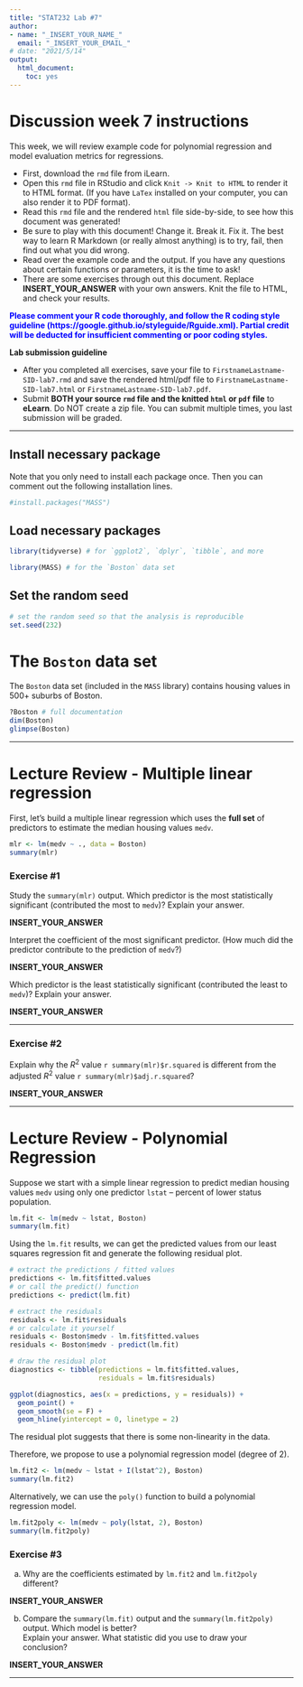 ```yaml
---
title: "STAT232 Lab #7"
author: 
- name: "_INSERT_YOUR_NAME_"
  email: "_INSERT_YOUR_EMAIL_"
# date: "2021/5/14"
output:
  html_document:
    toc: yes
---
```


# **Discussion week 7 instructions**

This week, we will review example code for polynomial regression and model evaluation metrics for regressions.

- First, download the `rmd` file from iLearn. 
- Open this `rmd` file in RStudio and click `Knit -> Knit to HTML` to render it to HTML format. (If you have `LaTex` installed on your computer, you can also render it to PDF format).
- Read this `rmd` file and the rendered `html` file side-by-side, to see how this document was generated!
- Be sure to play with this document! Change it. Break it. Fix it. The best way to learn R Markdown (or really almost anything) is to try, fail, then find out what you did wrong.
- Read over the example code and the output. If you have any questions about certain functions or parameters, it is the time to ask!
- There are some exercises through out this document. Replace **INSERT_YOUR_ANSWER** with your own answers. Knit the file to HTML, and check your results.

<font color="blue">**Please comment your R code thoroughly, and follow the R coding style guideline (https://google.github.io/styleguide/Rguide.xml). Partial credit will be deducted for insufficient commenting or poor coding styles.**</font>

**Lab submission guideline**

- After you completed all exercises, save your file to `FirstnameLastname-SID-lab7.rmd` and save the rendered html/pdf file to `FirstnameLastname-SID-lab7.html` or `FirstnameLastname-SID-lab7.pdf`.
- Submit **BOTH your source `rmd` file and the knitted `html` or `pdf` file** to **eLearn**. Do NOT create a zip file. You can submit multiple times, you last submission will be graded.

***

## Install necessary package
Note that you only need to install each package once. Then you can comment out the following installation lines.

```r
#install.packages("MASS")
```

## Load necessary packages
```r
library(tidyverse) # for `ggplot2`, `dplyr`, `tibble`, and more

library(MASS) # for the `Boston` data set
```

## Set the random seed
```r
# set the random seed so that the analysis is reproducible
set.seed(232)
```

# The `Boston` data set

The `Boston` data set (included in the `MASS` library) contains housing values in 500+ suburbs of Boston.

```r
?Boston # full documentation
dim(Boston)
glimpse(Boston)
```


***

# **Lecture Review - Multiple linear regression**

First, let's build a multiple linear regression which uses the **full set** of predictors to estimate the median housing values `medv`.

```r
mlr <- lm(medv ~ ., data = Boston)
summary(mlr)
```

### **Exercise #1**

Study the `summary(mlr)` output. Which predictor is the most statistically significant (contributed the most to `medv`)? Explain your answer.

**INSERT_YOUR_ANSWER**

Interpret the coefficient of the most significant predictor. (How much did the predictor contribute to the prediction of `medv`?)

**INSERT_YOUR_ANSWER**

Which predictor is the least statistically significant (contributed the least to `medv`)? Explain your answer.

**INSERT_YOUR_ANSWER**

***

### **Exercise #2**

Explain why the $R^2$ value `r summary(mlr)$r.squared` is different from the adjusted $R^2$ value `r summary(mlr)$adj.r.squared`?

**INSERT_YOUR_ANSWER**

***

# **Lecture Review - Polynomial Regression**

Suppose we start with a simple linear regression to predict median housing values `medv` using only one predictor `lstat` -- percent of lower status population.

```r
lm.fit <- lm(medv ~ lstat, Boston)
summary(lm.fit)
```

Using the `lm.fit` results, we can get the predicted values from our least squares regression fit and generate the following residual plot.

```r
# extract the predictions / fitted values
predictions <- lm.fit$fitted.values
# or call the predict() function
predictions <- predict(lm.fit)

# extract the residuals
residuals <- lm.fit$residuals
# or calculate it yourself
residuals <- Boston$medv - lm.fit$fitted.values
residuals <- Boston$medv - predict(lm.fit)

# draw the residual plot
diagnostics <- tibble(predictions = lm.fit$fitted.values,
                      residuals = lm.fit$residuals)

ggplot(diagnostics, aes(x = predictions, y = residuals)) +
  geom_point() +
  geom_smooth(se = F) +
  geom_hline(yintercept = 0, linetype = 2)
```

The residual plot suggests that there is some non-linearity in the data. 

Therefore, we propose to use a polynomial regression model (degree of 2).

```r
lm.fit2 <- lm(medv ~ lstat + I(lstat^2), Boston)
summary(lm.fit2)
```

Alternatively, we can use the `poly()` function to build a polynomial regression model.

```r
lm.fit2poly <- lm(medv ~ poly(lstat, 2), Boston)
summary(lm.fit2poly)
```

### **Exercise #3**

(a) Why are the coefficients estimated by `lm.fit2` and `lm.fit2poly` different? 

**INSERT_YOUR_ANSWER**

(b) Compare the `summary(lm.fit)` output and the `summary(lm.fit2poly)` output. Which model is better?   
Explain your answer. What statistic did you use to draw your conclusion?

**INSERT_YOUR_ANSWER**

***